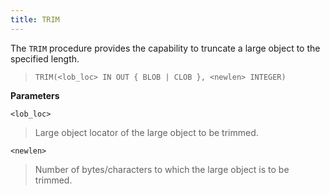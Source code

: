 ```yaml
---
title: TRIM
---
```


The `TRIM` procedure provides the capability to truncate a large object
to the specified length.

> `TRIM(<lob_loc> IN OUT { BLOB | CLOB }, <newlen> INTEGER)`

**Parameters**

`<lob_loc>`

> Large object locator of the large object to be trimmed.

`<newlen>`

> Number of bytes/characters to which the large object is to be trimmed.
